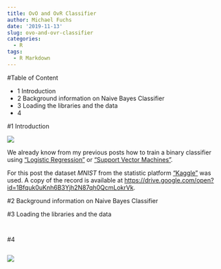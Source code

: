 ```yaml
---
title: OvO and OvR Classifier
author: Michael Fuchs
date: '2019-11-13'
slug: ovo-and-ovr-classifier
categories:
  - R
tags:
  - R Markdown
---
```




#Table of Content

+ 1 Introduction
+ 2 Background information on Naive Bayes Classifier
+ 3 Loading the libraries and the data
+ 4 



#1 Introduction

![](/post/2019-11-13-ovo-and-ovr-classifier_files/p34p1.png)

We already know from my previous posts how to train a binary classifier using ["Logistic Regression"](https://michael-fuchs-python.netlify.com/2019/10/31/introduction-to-logistic-regression/) or ["Support Vector Machines"](https://michael-fuchs-python.netlify.com/2019/11/08/introduction-to-support-vector-machines/).


For this post the dataset *MNIST* from the statistic platform ["Kaggle"](https://www.kaggle.com/c/santander-customer-satisfaction/data) was used. A copy of the record is available at <https://drive.google.com/open?id=1Bfquk0uKnh6B3Yjh2N87qh0QcmLokrVk>.


#2 Background information on Naive Bayes Classifier




#3 Loading the libraries and the data


```r

```


```r

```




#4











```r

```

![](/post/2019-11-13-ovo-and-ovr-classifier_files/p34p.png)



